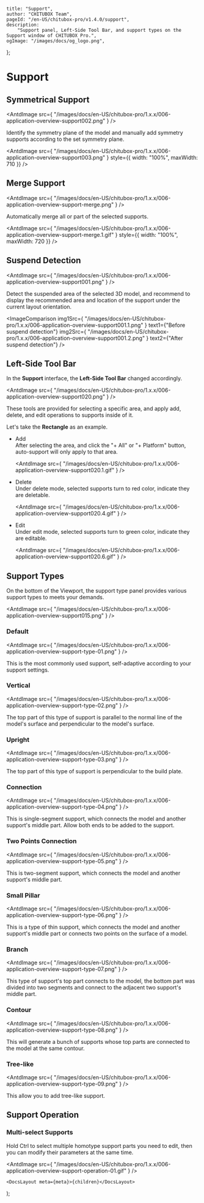 
	title: "Support",
	author: "CHITUBOX Team",
	pageId: "/en-US/chitubox-pro/v1.4.0/support",
	description:
		"Support panel, Left-Side Tool Bar, and support types on the Support window of CHITUBOX Pro.",
	ogImage: "/images/docs/og_logo.png",
};

# Support

## Symmetrical Support

<AntdImage
	src={
		"/images/docs/en-US/chitubox-pro/1.x.x/006-application-overview-support002.png"
	}
/>

Identify the symmetry plane of the model and manually add symmetry supports according to the set symmetry plane.

<AntdImage
	src={
		"/images/docs/en-US/chitubox-pro/1.x.x/006-application-overview-support003.png"
	}
	style={{ width: "100%", maxWidth: 710 }}
/>

## Merge Support

<AntdImage
	src={
		"/images/docs/en-US/chitubox-pro/1.x.x/006-application-overview-support-merge.png"
	}
/>

Automatically merge all or part of the selected supports.

<AntdImage
	src={
		"/images/docs/en-US/chitubox-pro/1.x.x/006-application-overview-support-merge.1.gif"
	}
	style={{ width: "100%", maxWidth: 720 }}
/>

## Suspend Detection

<AntdImage
	src={
		"/images/docs/en-US/chitubox-pro/1.x.x/006-application-overview-support001.png"
	}
/>

Detect the suspended area of the selected 3D model, and recommend to display the recommended area and location of the support under the current layout orientation.

<ImageContainer>
	<AntdImage
		src={
			"/images/docs/en-US/chitubox-pro/1.x.x/006-application-overview-support-suspend.gif"
		}
		/>
</ImageContainer>

<ImageComparison
	img1Src={
		"/images/docs/en-US/chitubox-pro/1.x.x/006-application-overview-support001.1.png"
	}
	text1={"Before suspend detection"}
	img2Src={
		"/images/docs/en-US/chitubox-pro/1.x.x/006-application-overview-support001.2.png"
	}
	text2={"After suspend detection"}
/>

## Left-Side Tool Bar

In the **Support** interface, the **Left-Side Tool Bar** changed accordingly.

<AntdImage
	src={
		"/images/docs/en-US/chitubox-pro/1.x.x/006-application-overview-support020.png"
	}
/>

These tools are provided for selecting a specific area, and apply add, delete, and edit operations to supports inside of it.

Let's take the **Rectangle** as an example.

-   Add <br />
    After selecting the area, and click the "+ All" or "+ Platform" button, auto-support will only apply to that area.<br />

    <AntdImage
    	src={
    		"/images/docs/en-US/chitubox-pro/1.x.x/006-application-overview-support020.1.gif"
    	}
    />

-   Delete <br />
    Under delete mode, selected supports turn to red color, indicate they are deletable.<br />

    <AntdImage
    	src={
    		"/images/docs/en-US/chitubox-pro/1.x.x/006-application-overview-support020.4.gif"
    	}
    />

-   Edit <br />
    Under edit mode, selected supports turn to green color, indicate they are editable.<br />

    <AntdImage
    	src={
    		"/images/docs/en-US/chitubox-pro/1.x.x/006-application-overview-support020.6.gif"
    	}
    />

## Support Types

On the bottom of the Viewport, the support type panel provides various support types to meets your demands.

<AntdImage
	src={
		"/images/docs/en-US/chitubox-pro/1.x.x/006-application-overview-support015.png"
	}
/>

### Default

<AntdImage
	src={
		"/images/docs/en-US/chitubox-pro/1.x.x/006-application-overview-support-type-01.png"
	}
/>

This is the most commonly used support, self-adaptive according to your support settings.

### Vertical

<AntdImage
	src={
		"/images/docs/en-US/chitubox-pro/1.x.x/006-application-overview-support-type-02.png"
	}
/>

The top part of this type of support is parallel to the normal line of the model's surface and perpendicular to the model's surface.

### Upright

<AntdImage
	src={
		"/images/docs/en-US/chitubox-pro/1.x.x/006-application-overview-support-type-03.png"
	}
/>

The top part of this type of support is perpendicular to the build plate.

### Connection

<AntdImage
	src={
		"/images/docs/en-US/chitubox-pro/1.x.x/006-application-overview-support-type-04.png"
	}
/>

This is single-segment support, which connects the model and another support's middle part. Allow both ends to be added to the support.

### Two Points Connection

<AntdImage
	src={
		"/images/docs/en-US/chitubox-pro/1.x.x/006-application-overview-support-type-05.png"
	}
/>

This is two-segment support, which connects the model and another support's middle part.

### Small Pillar

<AntdImage
	src={
		"/images/docs/en-US/chitubox-pro/1.x.x/006-application-overview-support-type-06.png"
	}
/>

This is a type of thin support, which connects the model and another support's middle part or connects two points on the surface of a model.

### Branch

<AntdImage
	src={
		"/images/docs/en-US/chitubox-pro/1.x.x/006-application-overview-support-type-07.png"
	}
/>

This type of support's top part connects to the model, the bottom part was divided into two segments and connect to the adjacent two support's middle part.

### Contour

<AntdImage
	src={
		"/images/docs/en-US/chitubox-pro/1.x.x/006-application-overview-support-type-08.png"
	}
/>

This will generate a bunch of supports whose top parts are connected to the model at the same contour.

### Tree-like

<AntdImage
	src={
		"/images/docs/en-US/chitubox-pro/1.x.x/006-application-overview-support-type-09.png"
	}
/>

This allow you to add tree-like support.

## Support Operation

### Multi-select Supports

Hold Ctrl to select multiple homotype support parts you need to edit, then you can modify their parameters at the same time.

<AntdImage
	src={
		"/images/docs/en-US/chitubox-pro/1.x.x/006-application-overview-support-operation-01.gif"
	}
/>

	<DocsLayout meta={meta}>{children}</DocsLayout>
);
